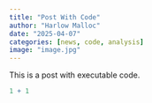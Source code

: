 ```yaml
---
title: "Post With Code"
author: "Harlow Malloc"
date: "2025-04-07"
categories: [news, code, analysis]
image: "image.jpg"
---
```


This is a post with executable code.

```r
1 + 1
```
